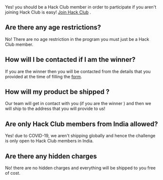 
Yes! you should be a Hack Club member in order to participate if you aren't joining Hack Club is easy!  <a href="https://hackclub.com/#slack" target="_blank">Join Hack Club</a> .

## Are there any age restrictions?
No! There are no age restriction in the program you must just be a Hack Club member.

## How will I be contacted if I am the winner?
If you are the winner then you will be contacted from the details that you provided at the time of filling the <a href="http://hack.af/alexa" target="_blank">form</a>. 

## How will my product be shipped ?
Our team will get in contact with you (if you are the winner ) and then we will ship to the address that you will provide to us! 

## Are only Hack Club members from India allowed?
Yes! due to COVID-19, we aren't shipping globally and hence the challenge is only open to Hack Club members in India.

## Are there any hidden charges 
No! there are no hidden charges and everything will be shipped to you free of cost.
